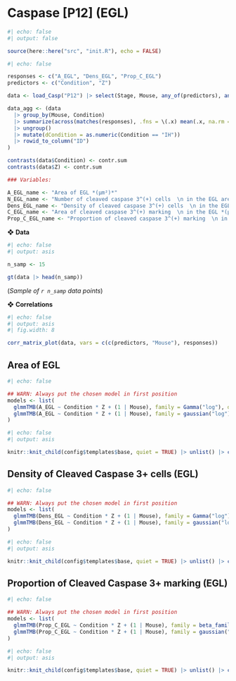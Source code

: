 # Caspase [P12] (EGL)

```r
#| echo: false
#| output: false

source(here::here("src", "init.R"), echo = FALSE)
```

```r
#| echo: false

responses <- c("A_EGL", "Dens_EGL", "Prop_C_EGL")
predictors <- c("Condition", "Z")

data <- load_Casp("P12") |> select(Stage, Mouse, any_of(predictors), any_of(responses))

data_agg <- (data
  |> group_by(Mouse, Condition) 
  |> summarize(across(matches(responses), .fns = \(.x) mean(.x, na.rm = T))) 
  |> ungroup() 
  |> mutate(dCondition = as.numeric(Condition == "IH")) 
  |> rowid_to_column("ID")
)

contrasts(data$Condition) <- contr.sum
contrasts(data$Z) <- contr.sum

### Variables:

A_EGL_name <- "Area of EGL *(μm²)*"
N_EGL_name <- "Number of cleaved caspase 3^(+) cells  \n in the EGL area"
Dens_EGL_name <- "Density of cleaved caspase 3^(+) cells  \n in the EGL area *(Cells/μm²)*"
C_EGL_name <- "Area of cleaved caspase 3^(+) marking  \n in the EGL *(μm²)*"
Prop_C_EGL_name <- "Proportion of cleaved caspase 3^(+) marking  \n in the EGL area"
```

❖ **Data**

```r
#| echo: false
#| output: asis

n_samp <- 15

gt(data |> head(n_samp))
```

(*Sample of `r n_samp` data points*)

❖ **Correlations**

```r
#| echo: false
#| output: asis
#| fig.width: 8

corr_matrix_plot(data, vars = c(c(predictors, "Mouse"), responses))
```


## Area of EGL

```r
#| echo: false

## WARN: Always put the chosen model in first position
models <- list(
  glmmTMB(A_EGL ~ Condition * Z + (1 | Mouse), family = Gamma("log"), data = data, REML = TRUE), 
  glmmTMB(A_EGL ~ Condition * Z + (1 | Mouse), family = gaussian("log"), data = data, REML = TRUE)
)
```

```r
#| echo: false
#| output: asis

knitr::knit_child(config$templates$base, quiet = TRUE) |> unlist() |> cat(sep = '\n')
```


## Density of Cleaved Caspase 3+ cells (EGL)

```r
#| echo: false

## WARN: Always put the chosen model in first position
models <- list(
  glmmTMB(Dens_EGL ~ Condition * Z + (1 | Mouse), family = Gamma("log"), data = data, REML = TRUE),
  glmmTMB(Dens_EGL ~ Condition * Z + (1 | Mouse), family = gaussian("log"), data = data, REML = TRUE)
)
```

```r
#| echo: false
#| output: asis

knitr::knit_child(config$templates$base, quiet = TRUE) |> unlist() |> cat(sep = '\n')
```


## Proportion of Cleaved Caspase 3+ marking (EGL)

```r
#| echo: false

## WARN: Always put the chosen model in first position
models <- list(
  glmmTMB(Prop_C_EGL ~ Condition * Z + (1 | Mouse), family = beta_family("logit"), data = data, REML = TRUE), 
  glmmTMB(Prop_C_EGL ~ Condition * Z + (1 | Mouse), family = gaussian("log"), data = data, REML = TRUE)
)
```

```r
#| echo: false
#| output: asis

knitr::knit_child(config$templates$base, quiet = TRUE) |> unlist() |> cat(sep = '\n')
```
